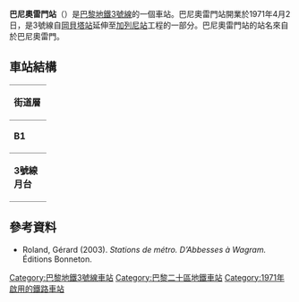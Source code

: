 {{expand|time=2016-02-25T06:08:41+00:00}}
{{no footnotes|time=2016-02-25T06:08:41+00:00}}
{{Infobox station
| name                = Porte de Bagnolet
| symbol_location     = paris
| symbol              = m
| symbol2             = 
| type                = [[巴黎地鐵|巴黎地鐵]]車站 
| image               = [[File:Metro_de_Paris_-_Ligne_3_-_Porte_de_Bagnolet_06.JPG|275px]]
| alt                 = 
| caption             = 
| other_name          = 
| address             = Rue de la Py × rue Belgrand<br>Rue Belgrand × rue Émile Pierre Cas, odd<br>Rue Belgrand × rue Émile Pierre Cas, even<br>Boul. Mortier × rue Géo Chavez<br>Boul. Davout × rue Louis Ganne<br />[[巴黎20區|巴黎20區]]
| borough             = [[法蘭西島|法蘭西島]]
| country             = 法國
| iso_region          = FR_scale:2000
| coordinates_display = title
| coordinates_format  = dms
| latd  = 48.864565| latm  = | lats  = | latNS  = 
| longd = 2.407278| longm = | longs = | longEW = 
| coordinates         = 
| owned               = [[RATP|RATP]]
| operator            = [[RATP|RATP]]
| line                = 
| disabled            = 
| zone                = 1
| opened              = {{Start-date|1971年4月2日}}
| closed              = <!-- {{End date|YYYY|MM|DD|df=y}} -->
| services            = 
| map_type            = France Paris
}}
'''巴尼奧雷門站'''（{{lang-fr|Porte de Bagnolet}}）是[[巴黎地鐵3號線|巴黎地鐵3號線]]的一個車站。巴尼奧雷門站開業於1971年4月2日，是3號線自[[岡貝塔站|岡貝塔站]]延伸至[[加列尼站|加列尼站]]工程的一部分。巴尼奧雷門站的站名來自於巴尼奧雷門。
== 車站結構 ==
{| border=0 cellspacing=0 cellpadding=3
|style="border-bottom:solid 1px gray;border-top:solid 1px gray;" width=50 valign=top|'''街道層'''
|-
|style="border-bottom:solid 1px gray;border-top:solid 1px gray;" width=50 valign=top|'''B1'''
|style="border-top:solid 1px gray;border-bottom:solid 1px gray;" width=100 valign=top|夾層
|-
|style="border-bottom:solid 1px gray;" width=50 rowspan=10 valign=top|'''3號線月台'''
|style="border-top:solid 1px gray;border-right:solid 2px black;border-left:solid 2px black;border-bottom:solid 2px black;" colspan=2|<div style="text-align: center;"><small>[[側式月台|側式月台]]，右側開門</small></div>
|-
|style="border-bottom:solid 1px gray;" width=100|西行
|style="border-bottom:solid 1px gray;" width=390|{{arrow|L}} [[File:Metro-M.svg|16x16px]][[File:Paris_Metro_3.svg|16x16px]]往[[勒瓦盧瓦橋-培根站|勒瓦盧瓦橋-培根]]<small>（[[岡貝塔站|岡貝塔]]）</small>
|-
|東行
|{{arrow|R}} [[File:Metro-M.svg|16x16px]][[File:Paris_Metro_3.svg|16x16px]]往[[加列尼站|加列尼]]<small>（總站）</small>
|-
|style="border-top:solid 2px black;border-right:solid 2px black;border-left:solid 2px black;border-bottom:solid 1px gray;" colspan=2|<div style="text-align: center;"><small>[[側式月台|側式月台]]，右側開門</small></div>
|}

{{邻站}}
{{commons category|Porte de Bagnolet (Paris Metro)}}

==參考資料==
*Roland, Gérard (2003). ''Stations de métro. D’Abbesses à Wagram.'' Éditions Bonneton.
{{巴黎地鐵3號線}}
{{DEFAULTSORT:Porte de Bagnolet}}
[[Category:巴黎地鐵3號線車站|Category:巴黎地鐵3號線車站]]
[[Category:巴黎二十區地鐵車站|Category:巴黎二十區地鐵車站]]
[[Category:1971年啟用的鐵路車站|Category:1971年啟用的鐵路車站]]